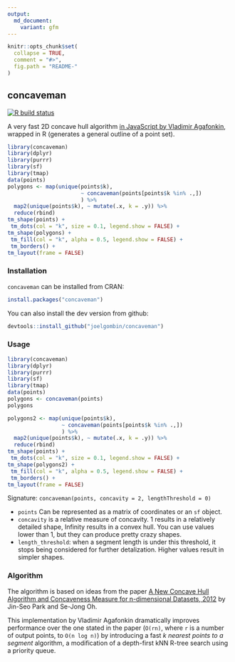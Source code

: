 ```yaml
---
output:
  md_document:
    variant: gfm
---
```


<!-- README.md is generated from README.Rmd. Please edit that file -->

```r
knitr::opts_chunk$set(
  collapse = TRUE,
  comment = "#>",
  fig.path = "README-"
)
```

##  concaveman

<!-- badges: start -->
[![R build status](https://github.com/joelgombin/concaveman/workflows/R-CMD-check/badge.svg)](https://github.com/joelgombin/concaveman/actions)
<!-- badges: end -->
  
A very fast 2D concave hull algorithm [in JavaScript by Vladimir Agafonkin](https://github.com/mapbox/concaveman), wrapped in R (generates a general outline of a point set).

```r
library(concaveman)
library(dplyr)
library(purrr)
library(sf)
library(tmap)
data(points)
polygons <- map(unique(points$k),
                       ~ concaveman(points[points$k %in% .,])
                       ) %>% 
  map2(unique(points$k), ~ mutate(.x, k = .y)) %>% 
  reduce(rbind)
tm_shape(points) +
 tm_dots(col = "k", size = 0.1, legend.show = FALSE) +
tm_shape(polygons) +
 tm_fill(col = "k", alpha = 0.5, legend.show = FALSE) +
 tm_borders() +
tm_layout(frame = FALSE)

```

### Installation

`concaveman` can be installed from CRAN:

```r
install.packages("concaveman")
```

You can also install the dev version from github:


```r
devtools::install_github("joelgombin/concaveman")
```

### Usage

```r
library(concaveman)
library(dplyr)
library(purrr)
library(sf)
library(tmap)
data(points)
polygons <- concaveman(points)
polygons

polygons2 <- map(unique(points$k),
                 ~ concaveman(points[points$k %in% .,])
                 ) %>% 
  map2(unique(points$k), ~ mutate(.x, k = .y)) %>% 
  reduce(rbind)
tm_shape(points) +
 tm_dots(col = "k", size = 0.1, legend.show = FALSE) +
tm_shape(polygons2) +
 tm_fill(col = "k", alpha = 0.5, legend.show = FALSE) +
 tm_borders() +
tm_layout(frame = FALSE)


```

Signature: `concaveman(points, concavity = 2, lengthThreshold = 0)`

- `points` Can be represented as a matrix of coordinates or an `sf` object.
- `concavity` is a relative measure of concavity. 1 results in a relatively detailed shape, Infinity results in a convex hull. You can use values lower than 1, but they can produce pretty crazy shapes.
- `length_threshold`: when a segment length is under this threshold, it stops being considered for further detalization. Higher values result in simpler shapes.

### Algorithm 

The algorithm is based on ideas from the paper [A New Concave Hull Algorithm and Concaveness Measure for n-dimensional Datasets, 2012](http://www.iis.sinica.edu.tw/page/jise/2012/201205_10.pdf) by Jin-Seo Park and Se-Jong Oh.

This implementation by Vladimir Agafonkin dramatically improves performance over the one stated in the paper (`O(rn)`, where `r` is a number of output points, to `O(n log n)`) by introducing a fast *k nearest points to a segment* algorithm, a modification of a depth-first kNN R-tree search using a priority queue.

